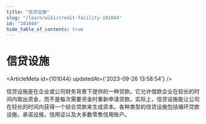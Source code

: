 ```yaml
---
title: "信贷设施"
slug: "/learn/wiki/credit-facility-101044"
id: "101044"
hide_table_of_contents: true
---
```



# 信贷设施

<ArticleMeta id={101044} updatedAt={'2023-09-26 13:58:54'} />
<div className='border-solid border-b border-t-0 my-4 border-[var(--ifm-color-gray-300)]' />

信贷设施是在企业或公司财务背景下提供的一种贷款。它允许借款企业在较长的时间内取出资金，而不是每次需要资金时重新申请贷款。实际上，信贷设施能让公司在较长的时间内获得一个综合贷款来生成资本。各种类型的信贷设施包括循环贷款设施，承诺设施，信用证以及大多数零售信用账户。
